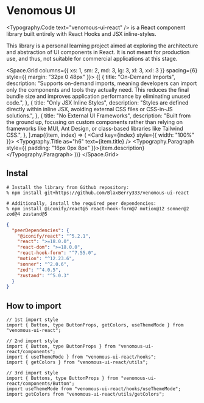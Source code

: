 
<Meta title="Overview" />

# Venomous UI

<Typography.Code text="venomous-ui-react" /> is a React component library built entirely with React Hooks and JSX
inline-styles.

This library is a personal learning project aimed at exploring the architecture and abstraction of UI components in
React. It is not meant for production use, and thus, not suitable for commercial applications at this stage.

<Space.Grid columns={{ xs: 1, sm: 2, md: 3, lg: 3, xl: 3, xxl: 3 }} spacing={6} style={{ margin: "32px 0 48px" }}>
  {[
    {
      title: "On-Demand Imports",
      description:
        "Supports on-demand imports, meaning developers can import only the components and tools they actually need. This reduces the final bundle size and improves application performance by eliminating unused code.",
    },
    {
      title: "Only JSX Inline Styles",
      description: "Styles are defined directly within inline JSX, avoiding external CSS files or CSS-in-JS solutions.",
    },
    {
      title: "No External UI Frameworks",
      description:
        "Built from the ground up, focusing on custom components rather than relying on frameworks like MUI, Ant Design, or class-based libraries like Tailwind CSS.",
    },
  ].map((item, index) => (
    <Card key={index} style={{ width: "100%" }}>
      <Typography.Title as="h6" text={item.title} />
      <Typography.Paragraph style={{ padding: "16px 0px 8px" }}>{item.description}</Typography.Paragraph>
    </Card>
  ))}
</Space.Grid>

## Instal

```shell
# Install the library from Github repository:
% npm install git+https://github.com/BlaxBerry333/venomous-ui-react

# Additionally, install the required peer dependencies:
% npm install @iconify/react@5 react-hook-form@7 motion@12 sonner@2 zod@4 zustand@5
```

```json
{
  "peerDependencies": {
    "@iconify/react": "^5.2.1",
    "react": ">=18.0.0",
    "react-dom": ">=18.0.0",
    "react-hook-form": "^7.55.0",
    "motion": "^12.23.6",
    "sonner": "^2.0.6",
    "zod": "^4.0.5",
    "zustand": "^5.0.3"
  }
}
```

## How to import

```tsx
// 1st import style
import { Button, type ButtonProps, getColors, useThemeMode } from "venomous-ui-react";

// 2nd import style
import { Button, type ButtonProps } from "venomous-ui-react/components";
import { useThemeMode } from "venomous-ui-react/hooks";
import { getColors } from "venomous-ui-react/utils";

// 3rd import style
import { Buttons, type ButtonProps } from "venomous-ui-react/components/Button";
import useThemeMode from "venomous-ui-react/hooks/useThemeMode";
import getColors from "venomous-ui-react/utils/getColors";
```
